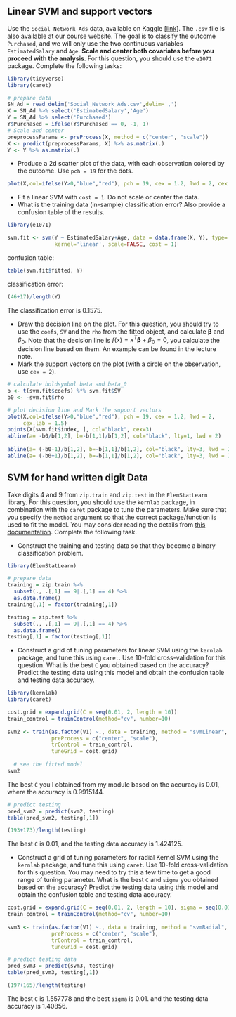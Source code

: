 ## Linear SVM and support vectors

Use the `Social Network Ads` data, available on Kaggle [[link](https://www.kaggle.com/rakeshrau/social-network-ads)]. The `.csv` file is also available at our course website. The goal is to classify the outcome `Purchased`, and we will only use the two continuous variables `EstimatedSalary` and `Age`. __Scale and center both covariates before you proceed with the analysis__. For this question, you should use the `e1071` package. Complete the following tasks:

```{r, results='hide', message=FALSE, warning=FALSE}
library(tidyverse)
library(caret)
```
```{r, results='hide', message=FALSE, warning=FALSE}
# prepare data
SN_Ad = read_delim('Social_Network_Ads.csv',delim=',')
X = SN_Ad %>% select('EstimatedSalary','Age')
Y = SN_Ad %>% select('Purchased')
Y$Purchased = ifelse(Y$Purchased == 0, -1, 1)
# Scale and center
preprocessParams <- preProcess(X, method = c("center", "scale"))
X <- predict(preprocessParams, X) %>% as.matrix(.)
Y <- Y %>% as.matrix(.)
```
  * Produce a 2d scatter plot of the data, with each observation colored by the outcome. Use `pch = 19` for the dots. 
  
```{r}
plot(X,col=ifelse(Y>0,"blue","red"), pch = 19, cex = 1.2, lwd = 2, cex.lab = 1.5)
```
  
  * Fit a linear SVM with `cost = 1`. Do not scale or center the data. 
  * What is the training data (in-sample) classification error? Also provide a confusion table of the results.
  
```{r, results='hide', message=FALSE, warning=FALSE}
library(e1071)
```
```{r}
svm.fit <- svm(Y ~ EstimatedSalary+Age, data = data.frame(X, Y), type='C-classification',
               kernel='linear', scale=FALSE, cost = 1)
```

confusion table:
```{r}
table(svm.fit$fitted, Y)
```

classification error:
```{r}
(46+17)/length(Y)
```

The classification error is 0.1575.


  * Draw the decision line on the plot. For this question, you should try to use the `coefs`, `SV` and the `rho` from the fitted object, and calculate $\boldsymbol \beta$ and $\beta_0$. Note that the decision line is $f(x) = x^T \boldsymbol \beta + \beta_0 = 0$, you calculate the decision line based on them. An example can be found in the lecture note. 
  * Mark the support vectors on the plot (with a circle on the observation, use `cex = 2`).

```{r}
# calculate boldsymbol beta and beta_0
b <- t(svm.fit$coefs) %*% svm.fit$SV
b0 <- -svm.fit$rho

# plot decision line and Mark the support vectors
plot(X,col=ifelse(Y>0,"blue","red"), pch = 19, cex = 1.2, lwd = 2, 
     cex.lab = 1.5)
points(X[svm.fit$index, ], col="black", cex=3)   
abline(a= -b0/b[1,2], b=-b[1,1]/b[1,2], col="black", lty=1, lwd = 2)
    
abline(a= (-b0-1)/b[1,2], b=-b[1,1]/b[1,2], col="black", lty=3, lwd = 2)
abline(a= (-b0+1)/b[1,2], b=-b[1,1]/b[1,2], col="black", lty=3, lwd = 2)
```


## SVM for hand written digit Data

Take digits 4 and 9 from `zip.train` and `zip.test` in the `ElemStatLearn` library. For this question, you should use the `kernlab` package, in combination with the `caret` package to tune the parameters. Make sure that you specify the `method` argument so that the correct package/function is used to fit the model. You may consider reading the details from [this documentation](https://topepo.github.io/caret/train-models-by-tag.html#support-vector-machines). Complete the following task. 

  * Construct the training and testing data so that they become a binary classification problem.
```{r, results='hide', message=FALSE, warning=FALSE}
library(ElemStatLearn)
```
```{r}
# prepare data
training = zip.train %>% 
  subset(., .[,1] == 9|.[,1] == 4) %>%
  as.data.frame()
training[,1] = factor(training[,1])

testing = zip.test %>% 
  subset(., .[,1] == 9|.[,1] == 4) %>%
  as.data.frame() 
testing[,1] = factor(testing[,1])
```

  * Construct a grid of tuning parameters for linear SVM using the `kernlab` package, and tune this using `caret`. Use 10-fold cross-validation for this question. What is the best `C` you obtained based on the accuracy? Predict the testing data using this model and obtain the confusion table and testing data accuracy. 
```{r, results='hide', message=FALSE, warning=FALSE}
library(kernlab)
library(caret)
```
```{r, warning=FALSE}
cost.grid = expand.grid(C = seq(0.01, 2, length = 10))
train_control = trainControl(method="cv", number=10)
  
svm2 <- train(as.factor(V1) ~., data = training, method = "svmLinear", 
              preProcess = c("center", "scale"),
              trControl = train_control,  
              tuneGrid = cost.grid)
  
  # see the fitted model
svm2
```

The best `C` you I obtained from my module based on the accuracy is 0.01, where the accuracy is 0.9915144.


```{r}
# predict testing
pred_svm2 = predict(svm2, testing)
table(pred_svm2, testing[,1])
```
```{r}
(193+173)/length(testing)
```
The best `C` is 0.01, and the testing data accuracy is 1.424125.

  * Construct a grid of tuning parameters for radial Kernel SVM using the `kernlab` package, and tune this using `caret`. Use 10-fold cross-validation for this question. You may need to try this a few time to get a good range of tuning parameter. What is the best `C` and `sigma` you obtained based on the accuracy? Predict the testing data using this model and obtain the confusion table and testing data accuracy.
  
```{r, warning=FALSE}
cost.grid = expand.grid(C = seq(0.01, 2, length = 10), sigma = seq(0.01, 2, length = 10))
train_control = trainControl(method="cv", number=10)
  
svm3 <- train(as.factor(V1) ~., data = training, method = "svmRadial", 
              preProcess = c("center", "scale"),
              trControl = train_control,  
              tuneGrid = cost.grid)
```
```{r}
# predict testing data
pred_svm3 = predict(svm3, testing)
table(pred_svm3, testing[,1])
```
```{r}
(197+165)/length(testing)
```
The best `C` is 1.557778 and the best `sigma` is 0.01. and the testing data accuracy is 1.40856.

